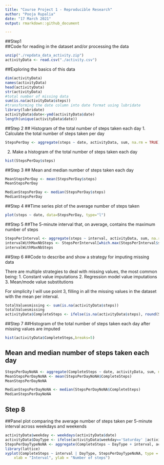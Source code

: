 ```yaml
---
title: "Course Project 1 - Reproducible Research"
author: "Pooja Rupalia"
date: "17 March 2021"
output: rmarkdown::github_document

---
```

##Step1  
##Code for reading in the dataset and/or processing the data
```r
unzip("./repdata_data_activity.zip")
activityData <- read.csv("./activity.csv")
```

##Exploring the basics of this data
```r
dim(activityData)
names(activityData)
head(activityData)
str(activityData)
#total number of missing data
sum(is.na(activityData$steps))
#transforming the date column into date format using lubridate
library(lubridate)
activityData$date<-ymd(activityData$date)
length(unique(activityData$date))
```
##Step 2
## Histogram of the total number of steps taken each day
1. Calculate the total number of steps taken per day
```r
StepsPerDay <- aggregate(steps ~ date, activityData, sum, na.rm = TRUE)
```
2. Make a histogram of the total number of steps taken each day
```r
hist(StepsPerDay$steps)
```
##Step 3
## Mean and median number of steps taken each day
```r
MeanStepsPerDay <- mean(StepsPerDay$steps)
MeanStepsPerDay

MedianStepsPerDay <- median(StepsPerDay$steps)
MedianStepsPerDay
```
##Step 4
##Time series plot of the average number of steps taken
```r
plot(steps ~ date, data=StepsPerDay, type="l")
```
##Step 5
##The 5-minute interval that, on average, contains the maximum number of steps
```r
StepsPerInterval <- aggregate(steps ~ interval, activityData, sum, na.rm = TRUE)
intervalWithMaxNbSteps <- StepsPerInterval[which.max(StepsPerInterval$steps),]$interval
intervalWithMaxNbSteps
```
##Step 6
##Code to describe and show a strategy for imputing missing data

There are multiple strategies to deal with missing values, the most common being:
1. Constant value imputations
2. Regression model value imputations
3. Mean/mode value substitutions

For simplicity I will use point 3, filling in all the missing values in the dataset with the mean per interval.
```r
totalValuesmissing <- sum(is.na(activityData$steps))
totalValuesmissing
activityData$CompleteSteps <- ifelse(is.na(activityData$steps), round(StepsPerInterval$steps[match(activityData$interval, StepsPerInterval$interval)],0), activityData$steps)
```

##Step 7
##Histogram of the total number of steps taken each day after missing values are imputed
```r
hist(activityData$CompleteSteps,breaks=5)
```
## Mean and median number of steps taken each day
```r
StepsPerDayNoNA <- aggregate(CompleteSteps ~ date, activityData, sum, na.rm = TRUE)
MeanStepsPerDayNoNA <- mean(StepsPerDayNoNA$CompleteSteps)
MeanStepsPerDayNoNA

MedianStepsPerDayNoNA <- median(StepsPerDayNoNA$CompleteSteps)
MedianStepsPerDayNoNA
```

## Step 8
##Panel plot comparing the average number of steps taken per 5-minute interval across weekdays and weekends
```r
activityData$weekday <- weekdays(activityData$date)
activityData$DayType <- ifelse(activityData$weekday=='Saturday' |activityData$weekday=='Sunday', 'weekend', 'weekday')
StepsPerDayTypeNoNA <- aggregate(CompleteSteps ~ DayType + interval, activityData, mean)
library(lattice)
xyplot(CompleteSteps ~ interval | DayType, StepsPerDayTypeNoNA, type = "l", layout = c(1, 2), 
    xlab = "Interval", ylab = "Number of steps")

```